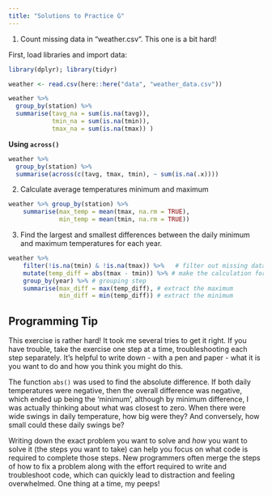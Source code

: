 ```yaml
---
title: "Solutions to Practice G"
---
```


(@) Count missing data in "weather.csv". This one is a bit hard! 

First, load libraries and import data: 

```r
library(dplyr); library(tidyr)

weather <- read.csv(here::here("data", "weather_data.csv")) 
```


```r
weather %>%
  group_by(station) %>%
  summarise(tavg_na = sum(is.na(tavg)),
            tmin_na = sum(is.na(tmin)),
            tmax_na = sum(is.na(tmax)) )
```

**Using `across()`**

```r
weather %>%
  group_by(station) %>%
  summarise(across(c(tavg, tmax, tmin), ~ sum(is.na(.x))))
```


(@) Calculate average temperatures minimum and maximum

```r
weather %>% group_by(station) %>%
    summarise(max_temp = mean(tmax, na.rm = TRUE),
              min_temp = mean(tmin, na.rm = TRUE))
```

(@) Find the largest and smallest differences between the daily minimum and maximum temperatures for each year. 

```r
weather %>% 
    filter(!is.na(tmin) & !is.na(tmax)) %>%   # filter out missing data
    mutate(temp_diff = abs(tmax - tmin)) %>% # make the calculation for all 
    group_by(year) %>% # grouping step
    summarise(max_diff = max(temp_diff), # extract the maximum
              min_diff = min(temp_diff)) # extract the minimum
```


::: {.callout-note}
## Programming Tip

This exercise is rather hard! It took me several tries to get it right. If you have trouble, take the exercise one step at a time, troubleshooting each step separately. It's helpful to write down - with a pen and paper - what it is you want to do and how you think you might do this.

The function `abs()` was used to find the absolute difference. If both daily temperatures were negative, then the overall difference was negative, which ended up being the 'minimum', although by minimum difference, I was actually thinking about what was closest to zero. When there were wide swings in daily temperature, how big were they? And conversely, how small could these daily swings be? 

Writing down the exact problem you want to solve and *how* you want to solve it (the steps you want to take) can help you focus on what code is required to complete those steps. New programmers often merge the steps of how to fix a problem along with the effort required to write and troubleshoot code, which can quickly lead to distraction and feeling overwhelmed. One thing at a time, my peeps! 

:::


